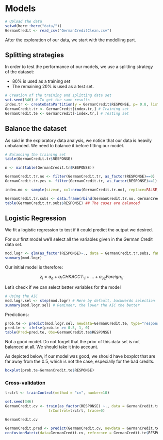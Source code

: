 # Models

```r
# Upload the data
setwd(here::here("data/"))
GermanCredit <- read_csv("GermanCreditClean.csv")
```

After the exploration of our data, we start with the modelling part.

## Splitting strategies

In order to test the performance of our models, we use a splitting strategy of the dataset:

- 80% is used as a training set
- The remaining 20% is used as a test set.

```r
# Creation of the training and splitting data set
set.seed(346) # To get the same results
index.tr <- createDataPartition(y = GermanCredit$RESPONSE, p= 0.8, list = FALSE) #Creation of the index
GermanCredit.tr <- GermanCredit[index.tr,] # Training set
GermanCredit.te <- GermanCredit[-index.tr,] # Testing set
```

## Balance the dataset

As said in the exploratory data analysis, we notice that our data is heavily unbalanced. We need to balance it before fitting our model. 

```r
# Balancing the training set
table(GermanCredit.tr$RESPONSE)

n <- min(table(GermanCredit.tr$RESPONSE))

GermanCredit.tr.no <- filter(GermanCredit.tr, as_factor(RESPONSE)==0)
GermanCredit.tr.yes <- filter(GermanCredit.tr, as_factor(RESPONSE)==1)

index.no <- sample(size=n, x=1:nrow(GermanCredit.tr.no), replace=FALSE) ## sub-sample 236 instances from the "Yes"

GermanCredit.tr.subs <- data.frame(rbind(GermanCredit.tr.no, GermanCredit.tr.yes[index.no,])) ## Bind all the "No" and the sub-sampled "Yes"
table(GermanCredit.tr.subs$RESPONSE) ## The cases are balanced
```

## Logistic Regression

We fit a logistic regression to test if it could predict the output we desired.

For our first model we'll select all the variables given in the German Credit data set.

```r
mod.logr <- glm(as_factor(RESPONSE)~., data = GermanCredit.tr.subs, family="binomial")
summary(mod.logr)
```

Our initial model is therefore:

$$
z_i = a_o + a_1CHKACCT_{1i} + ... + a_{32}Foreign_{1i}
$$

Let's check if we can select better variables for the model

```r
# Using the AIC
mod.logr.sel <- step(mod.logr) # Here by default, backwards selection
summary(mod.logr.sel) # Reminder, the lower the AIC the better
```

Predictions: 

```r
prob.te <- predict(mod.logr.sel, newdata=GermanCredit.te, type="response")
pred.te <- ifelse(prob.te >= 0.5, 1, 0)
table(Pred=pred.te, Obs=GermanCredit.te$RESPONSE)
```

Not a good model. Do not forget that the prior of this data set is not balanced at all. We should take it into account.

As depicted below, if our model was good, we should have boxplot that are far away from the 0.5, which is not the case, especially for the bad credits.

```r
boxplot(prob.te~GermanCredit.te$RESPONSE)
```

### Cross-validation

```r
trctrl <- trainControl(method = "cv", number=10)

set.seed(346)
GermanCredit.cv <- train(as_factor(RESPONSE) ~., data = GermanCredit.tr.subs, method = "glmStepAIC", family="binomial",
                    trControl=trctrl, trace=0)

GermanCredit.cv
```

```r
GermanCredit.pred <- predict(GermanCredit.cv, newdata = GermanCredit.te)
confusionMatrix(data=GermanCredit.cv, reference = GermanCredit.te$RESPONSE)
```

